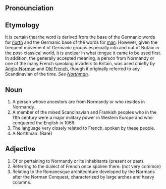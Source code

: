 ==Pronounciation==


==Etymology==
It is certain that the word is derived from the base of the Germanic words for [[north]] and the Germanic base of the words for [[man]]. However, given the frequent movement of Germanic groups especially into and out of Britain in the post-classical world, it is unclear in what tongue it came to be used first. 
In addition, the generally accepted meaning, a person from Normandy or one of the many French speaking invaders to Britain, was used chiefly by [[Anglo-Norman]] and [[Old French]], though it originally referred to any Scandinavian of the time. ''See [[Northman]].''

==Noun==
# A person whose ancestors are from Normandy or who resides in Normandy.
# A member of the mixed Scandinavian and Frankish peoples who in the 11th century were a major military power in Western Europe and who conquered the English in 1066. 
# The language very closely related to French, spoken by these people.
# A Northman. (Rare)

==Adjective==
# Of or pertaining to Normandy or its inhabitants (present or past).
# Referring to the dialect of French once spoken there. (not very common)
# Relating to the Romanesque architechture developed by the Normans after the Norman Conquest, characterized by large arches and heavy columns.
